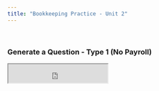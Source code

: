 ```yaml
---
title: "Bookkeeping Practice - Unit 2"
---
```


&nbsp;

### Generate a Question - Type 1 (No Payroll)

<iframe src ="https://mystruth.shinyapps.io/Unit2-Type1/" height=43px width=225px />

```r
knitr::include_app("https://mystruth.shinyapps.io/Unit2-Type1/",
                   height = "42px")
```

The file will automatically download when complete.\
Please be patient when generating! - It can take up to 60 seconds per download



&nbsp;

### Pre-Generated Type 1 Questions

Clicking the below links rewrites the current page so I recommend opening the links in a new tab

[Pre-Generated Question 1](Unit2Type1Pregens/RevisionQuestion-Unit2-Type1 (1).pdf)

[Pre-Generated Question 2](Unit2Type1Pregens/RevisionQuestion-Unit2-Type1 (2).pdf)

[Pre-Generated Question 3](Unit2Type1Pregens/RevisionQuestion-Unit2-Type1 (3).pdf)

[Pre-Generated Question 4](Unit2Type1Pregens/RevisionQuestion-Unit2-Type1 (4).pdf)

[Pre-Generated Question 5](Unit2Type1Pregens/RevisionQuestion-Unit2-Type1 (5).pdf)

[Pre-Generated Question 6](Unit2Type1Pregens/RevisionQuestion-Unit2-Type1 (6).pdf)


&nbsp;


### Generate a Question - Type 2 (With Payroll)

<iframe src ="https://mystruth.shinyapps.io/Unit2-Type2/" height=43px width=225px />

```r
knitr::include_app("https://mystruth.shinyapps.io/Unit2-Type2/",
                   height = "42px")
```

The file will automatically download when complete.\
Please be patient when generating! - It can take up to 60 seconds per download



&nbsp;

### Pre-Generated Type 2 Questions

Clicking the below links rewrites the current page so I recommend opening the links in a new tab

[Pre-Generated Question 1](Unit2Type2Pregens/RevisionQuestion-Unit2-Type2 (1).pdf)

[Pre-Generated Question 2](Unit2Type2Pregens/RevisionQuestion-Unit2-Type2 (2).pdf)

[Pre-Generated Question 3](Unit2Type2Pregens/RevisionQuestion-Unit2-Type2 (3).pdf)

[Pre-Generated Question 4](Unit2Type2Pregens/RevisionQuestion-Unit2-Type2 (4).pdf)

[Pre-Generated Question 5](Unit2Type2Pregens/RevisionQuestion-Unit2-Type2 (5).pdf)

[Pre-Generated Question 6](Unit2Type2Pregens/RevisionQuestion-Unit2-Type2 (6).pdf)


